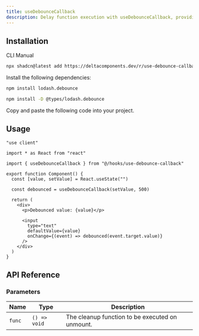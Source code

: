 ```yaml
---
title: useDebounceCallback
description: Delay function execution with useDebounceCallback, providing options for canceling, flushing, and checking if a call is pending.
---
```


## Installation

<Tabs defaultValue="cli">

<TabsList>
  <TabsTrigger value="cli">CLI</TabsTrigger>
  <TabsTrigger value="manual">Manual</TabsTrigger>
</TabsList>

<TabsContent value="cli">

```bash
npx shadcn@latest add https://deltacomponents.dev/r/use-debounce-callback.json
```

</TabsContent>

<TabsContent value="manual">

<Steps>

<Step>Install the following dependencies:</Step>

```bash
npm install lodash.debounce
```

```bash
npm install -D @types/lodash.debounce
```

<Step>Copy and paste the following code into your project.</Step>

<ComponentSource name="use-debounce-callback" />

</Steps>

</TabsContent>

</Tabs>

## Usage

```tsx {5, 10}
"use client"

import * as React from "react"

import { useDebounceCallback } from "@/hooks/use-debounce-callback"

export function Component() {
  const [value, setValue] = React.useState("")

  const debounced = useDebounceCallback(setValue, 500)

  return (
    <div>
      <p>Debounced value: {value}</p>

      <input
        type="text"
        defaultValue={value}
        onChange={(event) => debounced(event.target.value)}
      />
    </div>
  )
}
```

## API Reference

### Parameters

| Name   | Type         | Description                                     |
| ------ | ------------ | ----------------------------------------------- |
| `func` | `() => void` | The cleanup function to be executed on unmount. |
